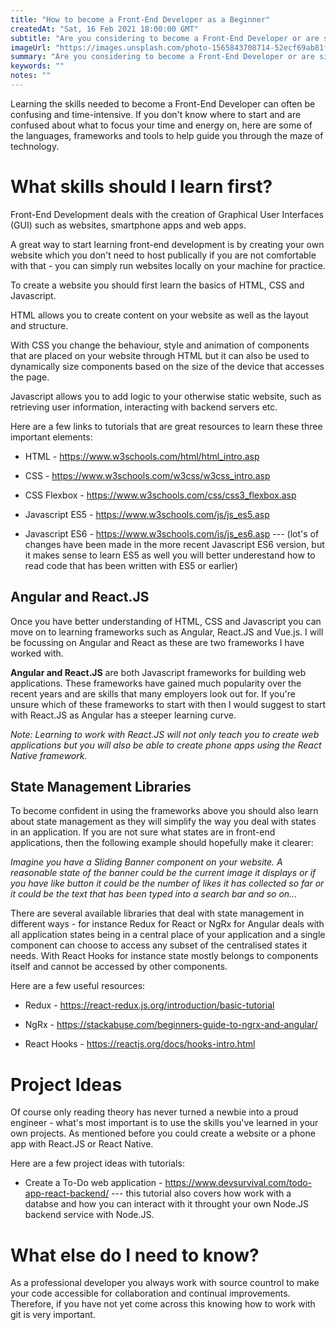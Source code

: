 ```yaml
---
title: "How to become a Front-End Developer as a Beginner"
createdAt: "Sat, 16 Feb 2021 18:00:00 GMT"
subtitle: "Are you considering to become a Front-End Developer or are simply curious about the skills needed to become a professional developer or you simply would like to understand how websites and apps are created? Here is a begineer-friendly guide on how to best approach your learning journey."
imageUrl: "https://images.unsplash.com/photo-1565843708714-52ecf69ab81f?ixid=MXwxMjA3fDB8MHxwaG90by1wYWdlfHx8fGVufDB8fHw%3D&ixlib=rb-1.2.1&auto=format&fit=crop&w=1652&q=80"
summary: "Are you considering to become a Front-End Developer or are simply curious about the skills needed or you simply would like to understand how websites and apps are created? Here is a begineer-friendly guide on how to best approach the learning journey."
keywords: ""
notes: ""
---
```


Learning the skills needed to become a Front-End Developer can often be confusing and time-intensive. If you don't know where to start and are confused about what to focus
your time and energy on, here are some of the languages, frameworks and tools to help guide you through the maze of technology.

<h1>What skills should I learn first?</h1>

Front-End Development deals with the creation of Graphical User Interfaces (GUI) such as websites, smartphone apps and web apps.

A great way to start learning front-end development is by creating your own website which you don't need to host publically if you are not comfortable with that -
you can simply run websites locally on your machine for practice.

To create a website you should first learn the basics of HTML, CSS and Javascript.

HTML allows you to create content on your website as well as the layout and structure.

With CSS you change the behaviour, style and animation of components that are placed on your website through HTML but it can also be used to dynamically size components
based on the size of the device that accesses the page.

Javascript allows you to add logic to your otherwise static website, such as retrieving user information, interacting
with backend servers etc.

Here are a few links to tutorials that are great resources to learn these three important elements:

- HTML - https://www.w3schools.com/html/html_intro.asp

- CSS - https://www.w3schools.com/w3css/w3css_intro.asp

- CSS Flexbox - https://www.w3schools.com/css/css3_flexbox.asp

- Javascript ES5 - https://www.w3schools.com/js/js_es5.asp

- Javascript ES6 - https://www.w3schools.com/js/js_es6.asp --- (lot's of changes have been made in the more recent Javascript ES6 version, but it makes sense to learn ES5 as well you will better underestand how to read code that has been written with ES5 or earlier)

<h2>Angular and React.JS</h2>

Once you have better understanding of HTML, CSS and Javascript you can move on to learning frameworks such as Angular, React.JS and Vue.js. I will be focussing on Angular
and React as these are two frameworks I have worked with.

**Angular and React.JS** are both Javascript frameworks for building web applications. These frameworks have gained much popularity over the recent years and are
skills that many employers look out for. If you're unsure which of these frameworks to start with then I would suggest to start with React.JS as Angular has a steeper
learning curve.

_Note: Learning to work with React.JS will not only teach you to create web applications but you will also be able to create phone apps using the React Native framework._

<h2>State Management Libraries</h2>

To become confident in using the frameworks above you should also learn about state management as they will simplify the way you deal with states in an application. If you
are not sure what states are in front-end applications, then the following example should hopefully make it clearer:

_Imagine you have a Sliding Banner component on your website. A reasonable state of the banner could be the current image it displays or if you have like button it could
be the number of likes it has collected so far or it could be the text that has been typed into a search bar and so on..._

There are several available libraries that deal with state management in different ways - for instance Redux for React or NgRx for Angular deals with all application states
being in a central place of your application and a single component can choose to access any subset of the centralised states it needs. With React Hooks for instance state
mostly belongs to components itself and cannot be accessed by other components.

Here are a few useful resources:

- Redux - https://react-redux.js.org/introduction/basic-tutorial

- NgRx - https://stackabuse.com/beginners-guide-to-ngrx-and-angular/

- React Hooks - https://reactjs.org/docs/hooks-intro.html

<h1>Project Ideas</h1>

Of course only reading theory has never turned a newbie into a proud engineer - what's most important is to use the skills you've learned in your own projects.
As mentioned before you could create a website or a phone app with React.JS or React Native.

Here are a few project ideas with tutorials:

- Create a To-Do web application - https://www.devsurvival.com/todo-app-react-backend/ --- this tutorial also covers how work with a databse and how you can interact with it throught your own Node.JS backend service with Node.JS.

<h1>What else do I need to know?</h1>

As a professional developer you always work with source countrol to make your code accessible for collaboration and continual improvements. Therefore, if you have not yet
come across this knowing how to work with git is very important.
